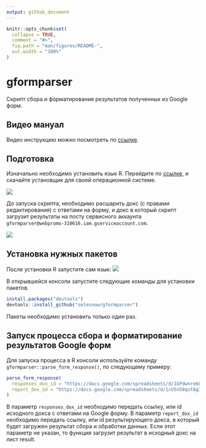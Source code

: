 ```yaml
---
output: github_document
---
```


<!-- README.md is generated from README.Rmd. Please edit that file -->

```r
knitr::opts_chunk$set(
  collapse = TRUE,
  comment = "#>",
  fig.path = "man/figures/README-",
  out.width = "100%"
)
```


# gformparser

Скрипт сбора и форматирования результатов полученных из Google форм.

## Видео мануал
Видео инструкцию можно посмотреть по [ссылке](https://www.youtube.com/watch?v=xP8groQlPtk).

## Подготовка
Изначально необходимо установить язык R. Перейдите по [ссылке](https://cran.r-project.org/), и скачайте установщик для своей операционной системе.

![](http://img.netpeak.ua/alsey/1CJLAFG.png)

До запуска скрипта, необходимо расшарить докс (с правами редактирования) с ответами на форму, и докс в который скрипт загрузит результаты на посту сервисного аккаунта `gformparser@webpromo-310616.iam.gserviceaccount.com`.

![](http://img.netpeak.ua/alsey/1CJM3NY.png)

## Установка нужных пакетов
После установки R запустите сам язык:
![](http://img.netpeak.ua/alsey/1CJLO9Z.png)

В открывшейся консоли запустите следующие команды для установки пакетов.

```r
install.packages("devtools")
devtools::install_github("selesnow/gformparser")
```

Пакеты необходимо установить только один раз.


## Запуск процесса сбора и форматирование результатов Google форм
Для запуска процесса в R консоли используйте команду `gformparser::parse_form_response()`, по следующему примеру:

```r
parse_form_response(
  responses_dox_id = "https://docs.google.com/spreadsheets/d/1GPdwnre6O_BuS3sRJIDBPuhbHtLC28TapLmBxf816TI/edit#gid=1971596860",
  report_dox_id = "https://docs.google.com/spreadsheets/d/1cU5n58qst8g3R-Zm9tze5tqjqlsiCKtViEzDe8rPUgk/edit?resourcekey#gid=44788386"
)
```

В параметр `responses_dox_id` необходимо передать ссылку, или id исходного докса с ответами на Google форму.
В параметр `report_dox_id` необходимо передать ссылку, или id результирующего докса, в который будет загружен результат сбора и обработки данных. Если этот параметр не указан, то функция загрузит результат в исходный докс на лист result.

